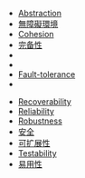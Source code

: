 {{col-begin}}
{{col-break}}
* [[抽象化_(計算機科學)|Abstraction]]
* [[無障礙環境|無障礙環境]]
* [[內聚性_(計算機科學)|Cohesion]]
* [[完备性|完备性]]
* {{tsl|en|Elegance}}
* {{tsl|en|Extensibility}}
* [[故障容許度|Fault-tolerance]]
* {{tsl|en|Maintainability}}
{{col-break}}
* [[可串行性|Recoverability]]
* [[软件质量|Reliability]]
* [[健壮性_(计算机科学)|Robustness]]
* [[安全|安全]]
* [[可扩展性|可扩展性]]
* [[Testability|Testability]]
* [[易用性|易用性]]
{{col-end}}
